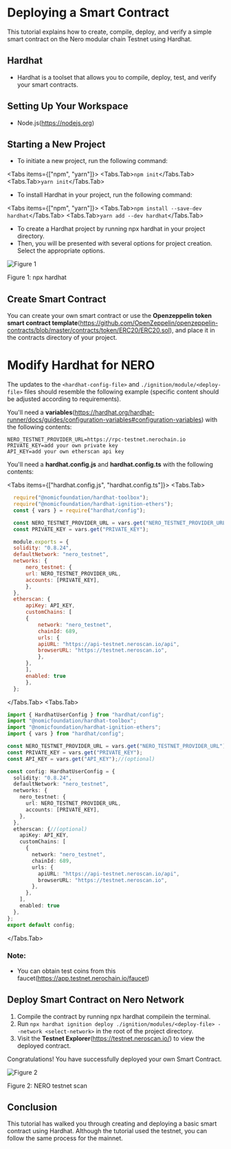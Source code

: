 
# Deploying a Smart Contract

This tutorial explains how to create, compile, deploy, and verify a simple smart contract on the Nero modular chain Testnet using Hardhat.

## Hardhat

- Hardhat is a toolset that allows you to compile, deploy, test, and verify your smart contracts.

## Setting Up Your Workspace

- Node.js(https://nodejs.org)

## Starting a New Project

- To initiate a new project, run the following command:

<Tabs items={["npm", "yarn"]}>
  <Tabs.Tab>``` npm init ```</Tabs.Tab>
  <Tabs.Tab>``` yarn init ```</Tabs.Tab>
</Tabs>

- To install Hardhat in your project, run the following command:

<Tabs items={["npm", "yarn"]}>
  <Tabs.Tab>``` npm install --save-dev hardhat ```</Tabs.Tab>
  <Tabs.Tab>``` yarn add --dev hardhat ```</Tabs.Tab>
</Tabs>

- To create a Hardhat project by running npx hardhat in your project directory.
- Then, you will be presented with several options for project creation. Select the appropriate options.

<div style={{ height: "2rem" }} />
<div style={{ textAlign: "center" }}>
  <img src="/assets/building/figure1.png" alt="Figure 1" />
  <p style={{ fontStyle: "italic" }}>Figure 1: npx hardhat</p>
</div>

## Create Smart Contract

You can create your own smart contract or use the **Openzeppelin token smart contract template**(https://github.com/OpenZeppelin/openzeppelin-contracts/blob/master/contracts/token/ERC20/ERC20.sol), and place it in the contracts directory of your project.

# Modify Hardhat for NERO

The updates to the `<hardhat-config-file>` and `./ignition/module/<deploy-file>` files should resemble the following example (specific content should be adjusted according to requirements).

You'll need a **variables**(https://hardhat.org/hardhat-runner/docs/guides/configuration-variables#configuration-variables) with the following contents:

```
NERO_TESTNET_PROVIDER_URL=https://rpc-testnet.nerochain.io
PRIVATE_KEY=add your own private key
API_KEY=add your own etherscan api key
```

You'll need a **hardhat.config.js** and **hardhat.config.ts** with the following contents:

<Tabs items={["hardhat.config.js", "hardhat.config.ts"]}>
  <Tabs.Tab>
  ```javascript 
    require("@nomicfoundation/hardhat-toolbox");
    require("@nomicfoundation/hardhat-ignition-ethers");
    const { vars } = require("hardhat/config");

    const NERO_TESTNET_PROVIDER_URL = vars.get("NERO_TESTNET_PROVIDER_URL");
    const PRIVATE_KEY = vars.get("PRIVATE_KEY");

    module.exports = {
    solidity: "0.8.24",
    defaultNetwork: "nero_testnet",
    networks: {
        nero_testnet: {
        url: NERO_TESTNET_PROVIDER_URL,
        accounts: [PRIVATE_KEY],
        },
    },
    etherscan: {
        apiKey: API_KEY,
        customChains: [
        {
            network: "nero_testnet",
            chainId: 689,
            urls: {
            apiURL: "https://api-testnet.neroscan.io/api",
            browserURL: "https://testnet.neroscan.io",
            },
        },
        ],
        enabled: true
        },
    };

````
</Tabs.Tab>
<Tabs.Tab>
```typescript
import { HardhatUserConfig } from "hardhat/config";
import "@nomicfoundation/hardhat-toolbox";
import "@nomicfoundation/hardhat-ignition-ethers";
import { vars } from "hardhat/config";

const NERO_TESTNET_PROVIDER_URL = vars.get("NERO_TESTNET_PROVIDER_URL");
const PRIVATE_KEY = vars.get("PRIVATE_KEY");
const API_KEY = vars.get("API_KEY");//(optional)

const config: HardhatUserConfig = {
  solidity: "0.8.24",
  defaultNetwork: "nero_testnet",
  networks: {
    nero_testnet: {
      url: NERO_TESTNET_PROVIDER_URL,
      accounts: [PRIVATE_KEY],
    },
  },
  etherscan: {//(optional)
    apiKey: API_KEY,
    customChains: [
      {
        network: "nero_testnet",
        chainId: 689,
        urls: {
          apiURL: "https://api-testnet.neroscan.io/api",
          browserURL: "https://testnet.neroscan.io",
        },
      },
    ],
    enabled: true
  },
};
export default config;
```
</Tabs.Tab>
</Tabs>


### Note:
* You can obtain test coins from this faucet(https://app.testnet.nerochain.io/faucet)

## Deploy Smart Contract on Nero Network

1. Compile the contract by running npx hardhat compilein the terminal.
2. Run ```npx hardhat ignition deploy ./ignition/modules/<deploy-file> --network <select-network>``` in the root of the project directory.
3. Visit the **Testnet Explorer**(https://testnet.neroscan.io/) to view the deployed contract.

Congratulations! You have successfully deployed your own Smart Contract.

<div style={{ height: '2rem' }} />
<div style={{ textAlign: 'center' }}>
  <img src="/assets/building/figure2.png" alt="Figure 2" />
  <p style={{ fontStyle: 'italic' }}>Figure 2: NERO testnet scan</p>
</div>

## Conclusion
This tutorial has walked you through creating and deploying a basic smart contract using Hardhat. Although the tutorial used the testnet, you can follow the same process for the mainnet.​​
````
